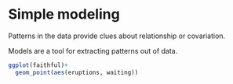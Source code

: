 # Simple modeling

Patterns in the data provide clues about relationship or covariation.

Models are a tool for extracting patterns out of data.

```r
ggplot(faithful)+
  geom_point(aes(eruptions, waiting))
```


